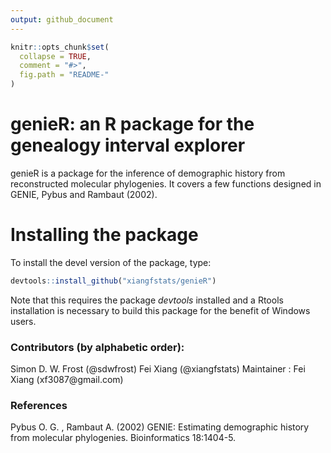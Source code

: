 ---
output: github_document
---

<!-- README.md is generated from README.Rmd. Please edit that file -->

```{r, echo = FALSE}
knitr::opts_chunk$set(
  collapse = TRUE,
  comment = "#>",
  fig.path = "README-"
)
```
# genieR: an R package for the genealogy interval explorer
genieR  is a package for the inference of demographic history from
reconstructed molecular phylogenies. It covers a few functions designed in GENIE, Pybus and Rambaut (2002). 

# Installing the package
To install the devel version of the package, type:
```{r install, eval=FALSE}
devtools::install_github("xiangfstats/genieR")
```

Note that this requires the package *devtools* installed and a Rtools installation is necessary to build this package for the benefit of Windows users.

### Contributors (by alphabetic order):
Simon D. W. Frost (@sdwfrost)
Fei Xiang (@xiangfstats)
Maintainer : Fei Xiang (xf3087@gmail.com)

### References
Pybus O. G. , Rambaut A. (2002) GENIE: Estimating demographic history from molecular phylogenies. Bioinformatics 18:1404-5.
